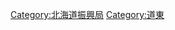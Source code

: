 {{catmore|十勝綜合振興局}}

{{DEFAULTSORT:Tokachi Kannai}}
[[Category:北海道振興局|Category:北海道振興局]]
[[Category:道東|Category:道東]]